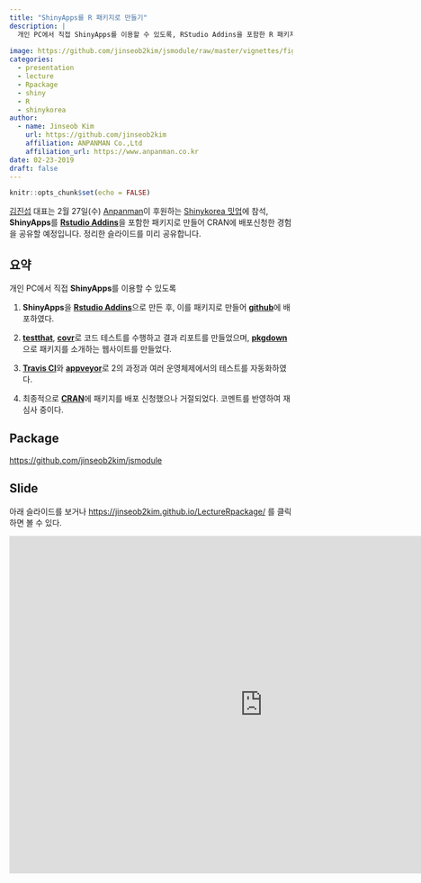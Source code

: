 ```yaml
---
title: "ShinyApps를 R 패키지로 만들기"
description: |
  개인 PC에서 직접 ShinyApps를 이용할 수 있도록, RStudio Addins을 포함한 R 패키지를 만들어 CRAN에 배포신청했으나 실패한 경험을 정리하였습니다. 본 내용은 Anpanman이 후원하는 Shinykorea 2월 밋업에서 발표할 예정입니다.
  
image: https://github.com/jinseob2kim/jsmodule/raw/master/vignettes/figures/addin.gif
categories:
  - presentation
  - lecture
  - Rpackage
  - shiny
  - R
  - shinykorea
author:
  - name: Jinseob Kim
    url: https://github.com/jinseob2kim
    affiliation: ANPANMAN Co.,Ltd
    affiliation_url: https://www.anpanman.co.kr
date: 02-23-2019
draft: false
---
```


```r
knitr::opts_chunk$set(echo = FALSE)
```


[김진섭](https://github.com/jinseob2kim) 대표는 2월 27일(수) [Anpanman](https://www.anpanman.co.kr)이 후원하는 [Shinykorea 밋업](https://github.com/shinykorea/Meetup)에 참석, **ShinyApps**를 **[Rstudio Addins](https://rstudio.github.io/rstudioaddins/)**을 포함한 패키지로 만들어 CRAN에 배포신청한 경험을 공유할 예정입니다. 정리한 슬라이드를 미리 공유합니다.  



## 요약

개인 PC에서 직접 **ShinyApps**를 이용할 수 있도록 

1. **ShinyApps**을 **[Rstudio Addins](https://rstudio.github.io/rstudioaddins/)**으로 만든 후, 이를 패키지로 만들어 **[github](https://github.com/jinseob2kim/jsmodule)**에 배포하였다.

2. **[testthat](https://github.com/r-lib/testthat)**, **[covr](https://github.com/r-lib/covr)**로 코드 테스트를 수행하고 결과 리포트를 만들었으며, **[pkgdown](https://github.com/r-lib/pkgdown)**으로 패키지를 소개하는 웹사이트를 만들었다. 

3. **[Travis CI](https://travis-ci.org/)**와 **[appveyor](https://www.appveyor.com/)**로 2의 과정과 여러 운영체제에서의 테스트를 자동화하였다. 

4. 최종적으로 **[CRAN](https://cran.r-project.org/)**에 패키지를 배포 신청했으나 거절되었다. 코멘트를 반영하여 재심사 중이다.


## Package

[https://github.com/jinseob2kim/jsmodule](https://github.com/jinseob2kim/jsmodule) 

## Slide

아래 슬라이드를 보거나 [https://jinseob2kim.github.io/LectureRpackage/](https://jinseob2kim.github.io/LectureRpackage/) 를 클릭하면 볼 수 있다.

<iframe src="https://jinseob2kim.github.io/LectureRpackage/" width="900" height="600" style="border: none;"></iframe>

